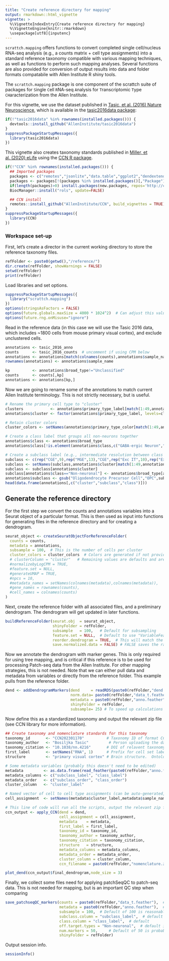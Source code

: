 ```yaml
---
title: "Create reference directory for mapping"
output: rmarkdown::html_vignette
vignette: >
  %\VignetteIndexEntry{Create reference directory for mapping}
  %\VignetteEngine{knitr::rmarkdown}
  \usepackage[utf8]{inputenc} 
---
```

  
`scrattch.mapping` offers functions to convert completed single cell/nucleus RNA-seq analysis (e.g., a counts matrix + cell type assignments) into a standard reference taxonomy compatible with various mapping techniques, as well as functions to perform such mapping analyses.  Several functions are also provided for conversion of output results into data and folder formats compatabile with Allen Institute R shiny tools.  
  
The `scrattch.mapping` package is one component of the scrattch suite of packages for `S`ingle `C`ell `R`NA-seq `A`nalysis for `T`ranscriptomic `T`ype `CH`aracterization from the Allen Institute.  
  
For this vignette, we use the dataset published in [Tasic, et al. (2016) Nature Neuroscience](https://www.ncbi.nlm.nih.gov/pmc/articles/PMC4985242/), which is available in the [tasic2016data package](https://github.com/AllenInstitute/tasic2016data):  
  
```r
if(!"tasic2016data" %in% rownames(installed.packages())) {
  devtools::install_github("AllenInstitute/tasic2016data")
}
suppressPackageStartupMessages({
  library(tasic2016data)
})
```
  
  
This vignette also creates taxonomy standards published in [Miller, et al. (2020) eLife](https://elifesciences.org/articles/59928) using the [CCN R package](https://github.com/AllenInstitute/CCN).
  
```r
if(!"CCN" %in% rownames(installed.packages())) {
  ## Imported packages
  packages <- c("remotes","jsonlite","data.table","ggplot2","dendextend","dplyr","BiocManager")
  packages <- packages[!(packages %in% installed.packages()[,"Package"])]
  if(length(packages)>0) install.packages(new.packages, repos='http://cran.us.r-project.org')
  BiocManager::install("rols", update=FALSE)

  ## CCN install
  remotes::install_github("AllenInstitute/CCN", build_vignettes = TRUE)
}
suppressPackageStartupMessages({
  library(CCN)
})
```
  
  
### Workspace set-up  
  
First, let's create a director in the current working directory to store the reference taxonomy files.  
  
```r
refFolder <- paste0(getwd(),"/reference/")
dir.create(refFolder, showWarnings = FALSE)
setwd(refFolder)
print(refFolder)
```

  
Load libraries and set options.  
  
```r
suppressPackageStartupMessages({
  library("scrattch.mapping")
})
options(stringsAsFactors = FALSE)
options(future.globals.maxSize = 4000 * 1024^2)  # Can adjust this value if needed, depending on number of cells
options(future.rng.onMisuse="ignore")
```
  
  
Read in the reference data (in this case we will use the Tasic 2016 data, which includes ~1800 cells from mouse primary visual cortex), and exclude unclustered cells.  
  
```r
annotations <- tasic_2016_anno
counts      <- tasic_2016_counts  # uncomment if using CPM below
annotations <- annotations[match(colnames(counts),annotations$sample_name),]  # Put them in the correct order
rownames(annotations) <- annotations$sample_name  

kp          <- annotations$broad_type!="Unclassified"
counts      <- counts[,kp]
annotations <- annotations[kp,]
```
  
  
Now we are going to rename some of the annotations to match current Allen Institute terminology.  This is not strictly necessary, but is useful.  
  
```r
# Rename the primary cell type to "cluster"
clusters            <- annotations$primary_type_label[match(1:49,annotations$primary_type_id)]
annotations$cluster <- factor(annotations$primary_type_label, levels=clusters)

# Retain cluster colors
cluster_colors <- setNames(annotations$primary_type_color[match(1:49,annotations$primary_type_id)], clusters)

# Create a class label that groups all non-neurons together
annotations$class <- annotations$broad_type
annotations$class[!is.element(annotations$class,c("GABA-ergic Neuron","Glutamatergic Neuron"))] = "Non-neuronal"

# Create a subclass label (e.g., intermediate resolution between class and cell type)
subclass <- c(rep("CGE",9),rep("MGE",13),"CGE",rep("Exc IT",10),rep("Exc non-IT",9),rep("NN",7))
subclass <- setNames(subclass,annotations$cluster[match(1:49,annotations$cluster_id)])
subclass <- subclass[annotations$cluster]
subclass[annotations$class=="Non-neuronal"] <- annotations$broad_type[annotations$class=="Non-neuronal"]
annotations$subclass <- gsub("Oligodendrocyte Precursor Cell","OPC",subclass)
head(data.frame(annotations[,c("cluster","subclass","class")]))
```
  
  
## Generate the reference directory

For the first step we convert the counts and annotations variables into a Seurat object of a particular format.  This is then used as input into functions for generating files in the reference directory and for creating a dendrogram.

```r
seurat_object <- createSeuratObjectForReferenceFolder(  
  counts = counts,
  metadata = annotations,
  subsample = 100,  # This is the number of cells per cluster
  cluster_colors = cluster_colors  # Colors are generated if not provided
  # clusterColumn = "cluster"   # Remaining values are defaults and are commented out
  #normalizebyLogCPM = TRUE,  
  #feature.set = NULL,
  #generateUMAP = TRUE,
  #npcs = 10,
  #metadata_names = setNames(colnames(metadata),colnames(metadata)),
  #gene_names = rownames(counts),
  #cell_names = colnames(counts)
)
```
  
  
Next, create the reference folder with all associated files, and a preliminary dendrogram.  The dendrogram will get updated in later functions.
  
```r
buildReferenceFolder(seurat.obj  = seurat_object, 
                     shinyFolder = refFolder, 
                     subsample   = 100,   # Default for subsampling 
                     feature.set = NULL,  # Default to use "VariableFeatures" function in Seurat
                     reorder.dendrogram = TRUE,  # This will match the factor order of the clusters to the extent possible
                     save.normalized.data = FALSE) # FALSE saves the raw counts, which is what we need (default)
```
  
  
Now we annotate the dendrogram with marker genes.  This is only required for using tree mapping, and is critical if this reference is to be used for processing Patch-seq data from the Allen Institute.  For other mapping strategies, this is not needed.  Note that we can either pull data and metadata from variables or directly from the reference folder.  This example pulls from the reference folder.  
  
```r
dend <- addDendrogramMarkers(dend     = readRDS(paste0(refFolder,"dend.RData")), 
                             norm.data= paste0(refFolder,"data_t.feather"),
                             metadata = paste0(refFolder,"anno.feather"),
                             shinyFolder = refFolder, 
                             subsample= 25) # To speed up calculations a bit
```

  
Now define this as a standardized taxonomy and output the relevant zip file (see CCN library for more information).    
  
```r
## Create taxonomy and nomenclature standards for this taxonomy
taxonomy_id       <- "CCN202301170"          # Taxonomy ID of format CCN<YYYYMMDD><T>
taxonomy_author   <- "Bosiljka Tasic"         # Person uploading the data and taxonomy
taxonomy_citation <- "10.1038/nn.4216"       # DOI of relavent taxonomy citation, if any
first_label       <- setNames("RNA", 1)      # Prefix for cell set label (adjust text label only)
structure         <- "primary visual cortex" # Brain structure.  Ontology tag is auto-generated.

# Some metadata variables (probably this doesn't need to be edited)
metadata         <- as.data.frame(read_feather(paste0(refFolder,"anno.feather")))
metadata_columns <- c("subclass_label", "class_label")
metadata_order   <- c("subclass_order", "class_order")  
cluster_column   <- "cluster_label" 

# Named vector of cell to cell type assignments (can be auto-generated, but better to include)
cell_assignment  <- setNames(metadata$cluster_label,metadata$sample_name)

# This line of code will run all the scripts, output the relevant zip file to nomenclature.zip in your working directory, and return the same variables for further manipulation in R.
ccn_output <- apply_CCN(dend = dend,
                        cell_assignment = cell_assignment,
                        metadata    = metadata,
                        first_label = first_label,
                        taxonomy_id = taxonomy_id,
                        taxonomy_author = taxonomy_author,
                        taxonomy_citation = taxonomy_citation,
                        structure   = structure,
                        metadata_columns = metadata_columns,
                        metadata_order = metadata_order,
                        cluster_column = cluster_column,
                        ccn_filename = paste0(refFolder,"nomenclature.zip"))

plot_dend(ccn_output$final_dendrogram,node_size = 3)
```

  
Finally, we collect some files need for applying patchSeqQC to patch-seq data. This is not needed for mapping, but is an important QC step when comparing  

```r
save_patchseqQC_markers(counts = paste0(refFolder,"data_t.feather"),  # can also read matrix directly
                        metadata = paste0(refFolder,"anno.feather"),  # can also read matrix directly
                        subsample = 100,  # Default of 100 is reasonable
                        subclass.column = "subclass_label",  # default
                        class.column = "class_label",  # default
                        off.target.types = "Non-neuronal",  # default is various iterations of non-neuronal
                        num.markers = 50,     # Default of 50 is probably fine
                        shinyFolder = refFolder)
```

  
Output session info.  
  
```r
sessionInfo()
```


